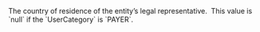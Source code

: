   

  
<ParamField body="LegalRepresentativeCountryOfResidence" type="string" >     
The country of residence of the entity’s legal representative.   
This value is `null` if the `UserCategory` is `PAYER`.   

<Expandable title="properties">  

</Expandable> 
</ParamField>
